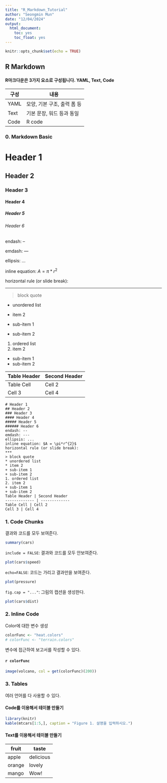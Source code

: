```yaml
---
title: "R_Markdown_Tutorial"
author: "Seongmin Mun"
date: "12/04/2024"
output:
  html_document:
    toc: yes
    toc_float: yes
---
```


```r
knitr::opts_chunk$set(echo = TRUE)
```

## R Markdown
#### R마크다운은 3가지 요소로 구성됩니다. YAML, Text, Code

구성|내용
---|---
YAML|모양, 기본 구조, 출력 폼 등
Text|기본 문장, 워드 등과 동일
Code|R code


### 0. Markdown Basic


# Header 1
## Header 2
### Header 3
#### Header 4
##### Header 5
###### Header 6

endash: --

emdash: ---

ellipsis: ...

inline equation: $A = \pi*r^{2}$

horizontal rule (or slide break):

***

> block quote

* unordered list
* item 2


+ sub-item 1
+ sub-item 2


1. ordered list
2. item 2


+ sub-item 1
+ sub-item 2


Table Header | Second Header
------------- | -------------
Table Cell | Cell 2
Cell 3 | Cell 4

```
# Header 1
## Header 2
### Header 3
#### Header 4
##### Header 5
###### Header 6
endash: --
emdash: ---
ellipsis: ...
inline equation: $A = \pi*r^{2}$
horizontal rule (or slide break):
***
> block quote
* unordered list
* item 2
+ sub-item 1
+ sub-item 2
1. ordered list
2. item 2
+ sub-item 1
+ sub-item 2
Table Header | Second Header
------------- | -------------
Table Cell | Cell 2
Cell 3 | Cell 4
```



### 1. Code Chunks

결과와 코드를 모두 보여준다.
```r
summary(cars)
```


`include = FALSE`: 결과와 코드를 모두 안보여준다.

```r
plot(cars$speed)
```


`echo=FALSE`: 코드는 가리고 결과만을 보여준다.

```r
plot(pressure)
```

`fig.cap = "..."`: 그림의 캡션을 생성한다.

```r
plot(cars$dist)
```





### 2. Inline Code

Color에 대한 변수 생성
```r
colorFunc <- "heat.colors"
# colorFunc <- "terrain.colors"
```

변수에 접근하여 보고서를 작성할 수 있다.

#### `r colorFunc`

```r
image(volcano, col = get(colorFunc)(200))
```






### 3. Tables

여러 언어를 다 사용할 수 있다.

#### Code를 이용해서 테이블 만들기

<!-- # ```{r setupDT, include=FALSE} -->
<!-- # library(DT) -->
<!-- # ``` -->
<!-- #  -->
<!-- # ```{r table1} -->
<!-- # fruit<-data.frame("fruit" = c("apple", "orange", "mango"),  -->
<!-- #                   "taste" = c("delicious", "lovely", "Wow!")) -->
<!-- # DT::datatable(fruit) -->
<!-- # ``` -->

```r
library(knitr)
kable(mtcars[1:5,], caption = "Figure 1. 설명을 입력하시오.")
```

#### Text를 이용해서 테이블 만들기

fruit|taste
---|---
apple|delicious
orange|lovely
mango|Wow!



